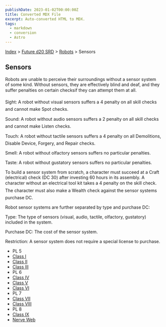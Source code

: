 ```yaml
---
publishDate: 2023-01-02T00:00:00Z
title: Converted MDX File
excerpt: Auto-converted HTML to MDX.
tags:
  - markdown
  - conversion
  - Astro
---
```


[Index](-index) > [Future d20 SRD](future-d20-srd-index) > [Robots](future-d20-srd-robots-index) > Sensors

## Sensors

Robots are unable to perceive their surroundings without a sensor system of some kind. Without sensors, they are effectively blind and deaf, and they suffer penalties on certain checksif they can attempt them at all.

Sight: A robot without visual sensors suffers a 4 penalty on all skill checks and cannot make Spot checks.

Sound: A robot without audio sensors suffers a 2 penalty on all skill checks and cannot make Listen checks.

Touch: A robot without tactile sensors suffers a 4 penalty on all Demolitions, Disable Device, Forgery, and Repair checks.

Smell: A robot without olfactory sensors suffers no particular penalties.

Taste: A robot without gustatory sensors suffers no particular penalties.

To build a sensor system from scratch, a character must succeed at a Craft (electrical) check (DC 30) after investing 60 hours in its assembly. A character without an electrical tool kit takes a 4 penalty on the skill check. The character must also make a Wealth check against the sensor systems purchase DC.

Robot sensor systems are further separated by type and purchase DC:

Type: The type of sensors (visual, audio, tactile, olfactory, gustatory) included in the system.

Purchase DC: The cost of the sensor system.

Restriction: A sensor system does not require a special license to purchase.

- PL 5
- [Class I](future-d20-srd-robots-sensors-class-i)
- [Class II](future-d20-srd-robots-sensors-class-ii)
- [Class III](future-d20-srd-robots-sensors-class-iii)
- PL 6
- [Class IV](future-d20-srd-robots-sensors-class-iv)
- [Class V](future-d20-srd-robots-sensors-class-v)
- [Class VI](future-d20-srd-robots-sensors-class-vi)
- PL 7
- [Class VII](future-d20-srd-robots-sensors-class-vii)
- [Class VIII](future-d20-srd-robots-sensors-class-viii)
- PL 8
- [Class IX](future-d20-srd-robots-sensors-class-ix)
- [Nerve Web](future-d20-srd-robots-sensors-nerve-web)
